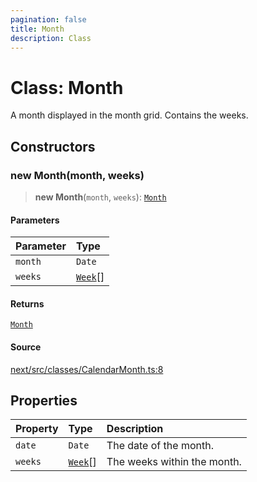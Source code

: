 ```yaml
---
pagination: false
title: Month
description: Class
---
```


# Class: Month

A month displayed in the month grid. Contains the weeks.

## Constructors

### new Month(month, weeks)

> **new Month**(`month`, `weeks`): [`Month`](/api/next/classes/Month.mdx)

#### Parameters

| Parameter | Type |
| :------ | :------ |
| `month` | `Date` |
| `weeks` | [`Week`](/api/next/classes/Week.mdx)[] |

#### Returns

[`Month`](/api/next/classes/Month.mdx)

#### Source

[next/src/classes/CalendarMonth.ts:8](https://github.com/gpbl/react-day-picker/blob/575f9be39/next/src/classes/CalendarMonth.ts#L8)

## Properties

| Property | Type | Description |
| :------ | :------ | :------ |
| `date` | `Date` | The date of the month. |
| `weeks` | [`Week`](/api/next/classes/Week.mdx)[] | The weeks within the month. |
